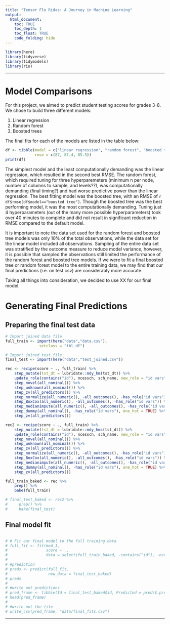 ```yaml
---
title: "Tensor Flo Ridas: A Journey in Machine Learning"
output: 
  html_document:
    toc: TRUE
    toc_depth: 1
    toc_float: TRUE
    code_folding: hide
---
```


```r
library(here)
library(tidyverse)
library(tidymodels)
library(rio)
```

***

# Model Comparisons

For this project, we aimed to predict student testing scores for grades 3-8. We chose to build three different models:

1. Linear regression
2. Random forest
3. Boosted trees

The final fits for each of the models are listed in the table below:

```r
df <- tibble(model = c("linear regression", "random forest", "boosted tree"),
             rmse = c(87, 87.4, 85.5))
print(df)
```

The simplest model and the least computationally demanding was the linear regression, which resulted in the second best RMSE. The random forest, which required tuning for three hyperparemeters (minimum n per node, number of columns to sample, and levels??), was computationally demanding (final timing?) and had worse predictive power than the linear regression. The best fitting model was the boosted tree, with an RMSE of `r df$rmse[df$model=="boosted tree"]`. Though the boosted tree was the best performing model, it was the most computationally demanding. Tuning just 4 hyperparameters (out of the many more possible hyperparameters) took over 40 minutes to complete and did not result in significant reduction in RMSE compared to the default model. 

It is important to note the data set used for the random forest and boosted tree models was only 10% of the total observations, while the data set for the linear model included all observations. Sampling of the entire data set was stratified by the outcome measure to reduce model variance, however, it is possible that sampled the observations still limited the performance of the random forest and boosted tree models. If we were to fit a final boosted tree or random forest model to the entire training data, we may find that our final predictions (i.e. on test.csv) are considerably more accurate. 

Taking all things into consideration, we decided to use XX for our final model. 

# Generating Final Predictions

## Preparing the final test data

```r
# Import joined data file
full_train <- import(here("data","data.csv"),
               setclass = "tbl_df")

# Import joined test file
final_test <- import(here("data","test_joined.csv"))
```

```r
rec <- recipe(score ~ ., full_train) %>%  
    step_mutate(tst_dt = lubridate::mdy_hm(tst_dt)) %>%
    update_role(contains("id"), ncessch, sch_name, new_role = "id vars") %>%
    step_novel(all_nominal()) %>%
    step_unknown(all_nominal()) %>%
    step_zv(all_predictors()) %>%
    step_normalize(all_numeric(), -all_outcomes(), -has_role("id vars")) %>%
    step_BoxCox(all_numeric(), -all_outcomes(), -has_role("id vars")) %>%
    step_medianimpute(all_numeric(), -all_outcomes(), -has_role("id vars")) %>%
    step_dummy(all_nominal(), -has_role("id vars"), one_hot = TRUE) %>%
    step_zv(all_predictors())

rec2 <- recipe(score ~ ., full_train) %>%  
    step_mutate(tst_dt = lubridate::mdy_hms(tst_dt)) %>%
    update_role(contains("id"), ncessch, sch_name, new_role = "id vars") %>%
    step_novel(all_nominal()) %>%
    step_unknown(all_nominal()) %>%
    step_zv(all_predictors()) %>%
    step_normalize(all_numeric(), -all_outcomes(), -has_role("id vars")) %>%
    step_BoxCox(all_numeric(), -all_outcomes(), -has_role("id vars")) %>%
    step_medianimpute(all_numeric(), -all_outcomes(), -has_role("id vars")) %>%
    step_dummy(all_nominal(), -has_role("id vars"), one_hot = TRUE) %>%
    step_zv(all_predictors())
```

```r
full_train_baked <- rec %>%
    prep() %>%
    bake(full_train)

# final_test_baked <- rec2 %>%
#     prep() %>%
#     bake(final_test)

```

## Final model fit

```r

```


```r
# # Fit our final model to the full training data
# full_fit <- fit(mod_1, 
#                 score ~ ., 
#                 data = select(full_train_baked, -contains("id"), -ncessch, -sch_name))
# 
# #prediction
# preds <- predict(full_fit, 
#                  new_data = final_test_baked)
# preds
# 
# #write out predictions 
# pred_frame <- tibble(Id = final_test_baked$id, Predicted = preds$.pred)
# head(pred_frame)
# 
# #write out the file 
# write_csv(pred_frame, "data/final_fits.csv")

```



***
